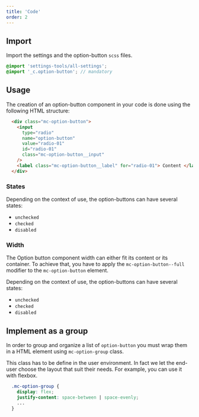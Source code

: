 ```yaml
---
title: 'Code'
order: 2
---
```


## Import

Import the settings and the option-button `scss` files.

```scss
@import 'settings-tools/all-settings';
@import '_c.option-button'; // mandatory
```

## Usage

The creation of an option-button component in your code is done using the following HTML structure:

```HTML
  <div class="mc-option-button">
    <input
      type="radio"
      name="option-button"
      value="radio-01"
      id="radio-01"
      class="mc-option-button__input"
    />
    <label class="mc-option-button__label" for="radio-01"> Content </label>
  </div>
```

### States

Depending on the context of use, the option-buttons can have several states:

- `unchecked`
- `checked`
- `disabled`

<Story id="option-group-option-button--default" />

### Width

The Option button component width can either fit its content or its container.
To achieve that, you have to apply the `mc-option-button--full` modifier to the `mc-option-button` element.

<Story id="option-group-option-button--variation-width" />

Depending on the context of use, the option-buttons can have several states:

- `unchecked`
- `checked`
- `disabled`

<Story id="option-group-option-button--default" />

## Implement as a group

In order to group and organize a list of `option-button` you must wrap them in a HTML element using `mc-option-group` class.

This class has to be define in the user environment. In fact we let the end-user choose the layout that suit their needs.
For example, you can use it with flexbox.

```scss
  .mc-option-group {
    display: flex;
    justify-content: space-between | space-evenly;
    ...
  }
```

